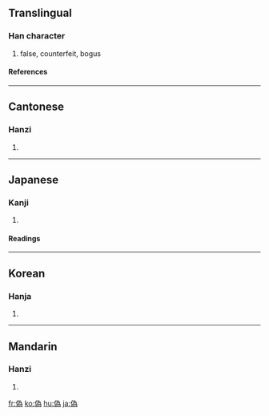 {{see|伪}}

==Translingual==
===Han character===
{{Han char|rn=9|rad=人|as=09|sn=11|four=2222<sub>7</sub>|canj=人戈大火 (OIKF)}}
# false, counterfeit, bogus
====References====
{{Han ref|kx=0112.071|dkj=00927|hdz=10195.040|uh=507D|ud=20605|bh=B0B0|bd=45232}}
----
==Cantonese==
===Hanzi===
{{yue-hanzi|jyut=|y=ngai6}}
# {{defn|Cantonese}}
----
==Japanese==
===Kanji===
{{ja-kanji|grade=c|rs=人09}}
# {{defn|Japanese}}
====Readings====
{{ja-readings|on=[[ぎ]] (gi), [[か]] (ka)|kun=[[いつわる]] (itsuwaru), [[にせ]] (nise), [[いつわり]] (itsuwari)}}
----
==Korean==
===Hanja===
{{ko-hanja|hangeul=위|rv=wi|mr=wi}}
# {{defn|Korean}}
----
==Mandarin==
===Hanzi===
{{cmn-hanzi|sim=伪|pin=[[wěi]] ([[wei3]])|wg=wei<sup>3</sup>}}
# {{defn|Mandarin}}

[[fr:偽]]
[[ko:偽]]
[[hu:偽]]
[[ja:偽]]